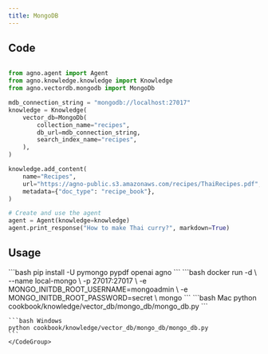 ```yaml
---
title: MongoDB 
---
```


## Code

```python cookbook/knowledge/vector_db/mongo_db/mongo_db.py

from agno.agent import Agent
from agno.knowledge.knowledge import Knowledge
from agno.vectordb.mongodb import MongoDb

mdb_connection_string = "mongodb://localhost:27017"
knowledge = Knowledge(
    vector_db=MongoDb(
        collection_name="recipes",
        db_url=mdb_connection_string,
        search_index_name="recipes",
    ),
)

knowledge.add_content(
    name="Recipes",
    url="https://agno-public.s3.amazonaws.com/recipes/ThaiRecipes.pdf",
    metadata={"doc_type": "recipe_book"},
)

# Create and use the agent
agent = Agent(knowledge=knowledge)
agent.print_response("How to make Thai curry?", markdown=True)
```

## Usage

<Steps>
  <Snippet file="create-venv-step.mdx" />

  <Step title="Install libraries">
    ```bash
    pip install -U pymongo pypdf openai agno
    ```
  </Step>
  <Step title="Run MongoDB">
   ```bash
docker run -d \
  --name local-mongo \
  -p 27017:27017 \
  -e MONGO_INITDB_ROOT_USERNAME=mongoadmin \
  -e MONGO_INITDB_ROOT_PASSWORD=secret \
  mongo
    ```
  </Step>

  <Step title="Run Agent">
    <CodeGroup>
    ```bash Mac
    python cookbook/knowledge/vector_db/mongo_db/mongo_db.py
    ```

    ```bash Windows
    python cookbook/knowledge/vector_db/mongo_db/mongo_db.py
    ```
    </CodeGroup>
  </Step>
</Steps>